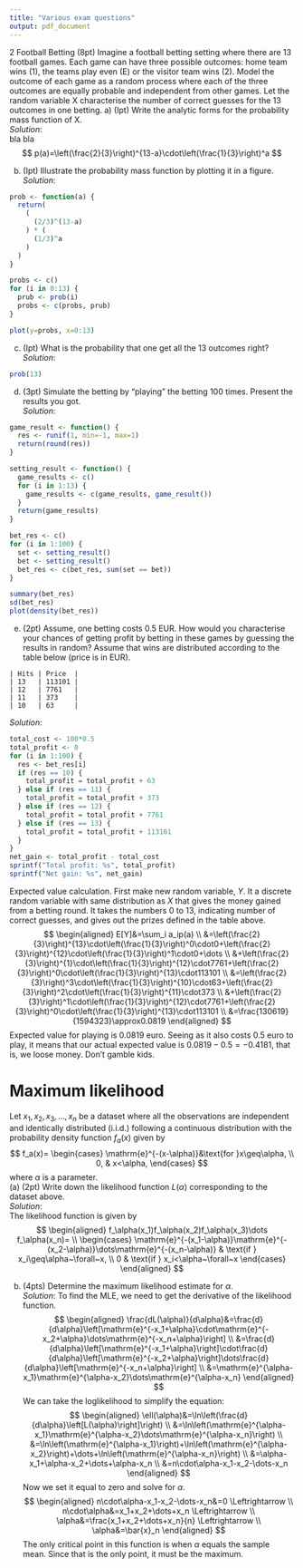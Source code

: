 ```yaml
---
title: "Various exam questions"
output: pdf_document
---
```

2 Football Betting (8pt)
Imagine a football betting setting where there are 13 football games. Each game can have three possible
outcomes: home team wins (1), the teams play even (E) or the visitor team wins (2). Model the outcome
of each game as a random process where each of the three outcomes are equally probable and independent
from other games. Let the random variable X characterise the number of correct guesses for the 13
outcomes in one betting.
a) (Ipt) Write the analytic forms for the probability mass function of X.  
*Solution*:  
bla bla
$$
p(a)=\left(\frac{2}{3}\right)^{13-a}\cdot\left(\frac{1}{3}\right)^a
$$
  
b) (Ipt) Illustrate the probability mass function by plotting it in a figure.  
*Solution*:  
```r
prob <- function(a) {
  return(
    (
      (2/3)^(13-a)
    ) * (
      (1/3)^a
    )
  )
}

probs <- c()
for (i in 0:13) {
  prub <- prob(i)
  probs <- c(probs, prub)
}

plot(y=probs, x=0:13)
```
  

c) (Ipt) What is the probability that one get all the 13 outcomes right?  
*Solution*:  
```r
prob(13) 
```
  
d) (3pt) Simulate the betting by "playing" the betting 100 times. Present the results you got.  
*Solution*:  
```r
game_result <- function() {
  res <- runif(1, min=-1, max=1)
  return(round(res))
}

setting_result <- function() {
  game_results <- c()
  for (i in 1:13) {
    game_results <- c(game_results, game_result())
  }
  return(game_results)
}

bet_res <- c()
for (i in 1:100) {
  set <- setting_result()
  bet <- setting_result()
  bet_res <- c(bet_res, sum(set == bet))
}

summary(bet_res)
sd(bet_res)
plot(density(bet_res))
```
  
e) (2pt) Assume, one betting costs 0.5 EUR. How would you characterise your chances of getting profit by betting in these games by guessing the results in random? Assume that wins are distributed
according to the table below (price is in EUR).  
```
| Hits | Price  |
| 13   | 113101 | 
| 12   | 7761   |
| 11   | 373    |
| 10   | 63     |
```
*Solution*:  
```r
total_cost <- 100*0.5
total_profit <- 0
for (i in 1:100) {
  res <- bet_res[i]
  if (res == 10) {
    total_profit = total_profit + 63
  } else if (res == 11) {
    total_profit = total_profit + 373
  } else if (res == 12) {
    total_profit = total_profit + 7761
  } else if (res == 13) {
    total_profit = total_profit + 113101
  }
}
net_gain <- total_profit - total_cost
sprintf("Total profit: %s", total_profit)
sprintf("Net gain: %s", net_gain)
```
Expected value calculation. First make new random variable, $Y$. It a discrete random variable with same distribution as $X$ that gives the money gained from a betting round. It takes the numbers 0 to 13, indicating number of correct guesses, and gives out the prizes defined in the table above.
$$
\begin{aligned}
E[Y]&=\sum_i a_ip(a) \\
&=\left(\frac{2}{3}\right)^{13}\cdot\left(\frac{1}{3}\right)^0\cdot0+\left(\frac{2}{3}\right)^{12}\cdot\left(\frac{1}{3}\right)^1\cdot0+\dots \\
&+\left(\frac{2}{3}\right)^{1}\cdot\left(\frac{1}{3}\right)^{12}\cdot7761+\left(\frac{2}{3}\right)^0\cdot\left(\frac{1}{3}\right)^{13}\cdot113101 \\
&=\left(\frac{2}{3}\right)^3\cdot\left(\frac{1}{3}\right)^{10}\cdot63+\left(\frac{2}{3}\right)^2\cdot\left(\frac{1}{3}\right)^{11}\cdot373 \\
&+\left(\frac{2}{3}\right)^1\cdot\left(\frac{1}{3}\right)^{12}\cdot7761+\left(\frac{2}{3}\right)^0\cdot\left(\frac{1}{3}\right)^{13}\cdot113101 \\
&=\frac{130619}{1594323}\approx0.0819
\end{aligned}
$$
Expected value for playing is 0.0819 euro. Seeing as it also costs 0.5 euro to play, it means that our actual expected value is $0.0819-0.5=-0.4181$, that is, we loose money. Don't gamble kids.  
  
# Maximum likelihood
Let $x_1, x_2, x_3, \dots, x_n$ be a dataset where all the observations are independent and identically distributed
(i.i.d.) following a continuous distribution with the probability density function $f_a(x)$ given by  
$$
f_a(x)=
\begin{cases}
  \mathrm{e}^{-(x-\alpha)}&\text{for }x\geq\alpha, \\
  0, & x<\alpha,
\end{cases}
$$
where $\alpha$ is a parameter.  
(a) (2pt) Write down the likelihood function $L(\alpha)$ corresponding to the dataset above.  
*Solution*:  
The likelihood function is given by
$$
\begin{aligned}
  f_\alpha(x_1)f_\alpha(x_2)f_\alpha(x_3)\dots f_\alpha(x_n)= \\
  \begin{cases}
    \mathrm{e}^{-(x_1-\alpha)}\mathrm{e}^{-(x_2-\alpha)}\dots\mathrm{e}^{-(x_n-\alpha)} & \text{if } x_i\geq\alpha~\forall~x, \\
    0 & \text{if } x_i<\alpha~\forall~x
  \end{cases}
\end{aligned}
$$
  
(b) (4pts) Determine the maximum likelihood estimate for $\alpha$.  
*Solution*:
To find the MLE, we need to get the derivative of the likelihood function.  
$$
\begin{aligned}
\frac{dL(\alpha)}{d\alpha}&=\frac{d}{d\alpha}\left[\mathrm{e}^{-x_1+\alpha}\cdot\mathrm{e}^{-x_2+\alpha}\dots\mathrm{e}^{-x_n+\alpha}\right] \\
&=\frac{d}{d\alpha}\left[\mathrm{e}^{-x_1+\alpha}\right]\cdot\frac{d}{d\alpha}\left[\mathrm{e}^{-x_2+\alpha}\right]\dots\frac{d}{d\alpha}\left[\mathrm{e}^{-x_n+\alpha}\right] \\
&=\mathrm{e}^{\alpha-x_1}\mathrm{e}^{\alpha-x_2}\dots\mathrm{e}^{\alpha-x_n}
\end{aligned}
$$
We can take the loglikelihood to simplify the equation:
$$
\begin{aligned}
\ell(\alpha)&=\ln\left(\frac{d}{d\alpha}\left[L(\alpha)\right]\right) \\
&=\ln\left(\mathrm{e}^{\alpha-x_1}\mathrm{e}^{\alpha-x_2}\dots\mathrm{e}^{\alpha-x_n}\right) \\
&=\ln\left(\mathrm{e}^{\alpha-x_1}\right)+\ln\left(\mathrm{e}^{\alpha-x_2}\right)+\dots+\ln\left(\mathrm{e}^{\alpha-x_n}\right) \\
&=\alpha-x_1+\alpha-x_2+\dots+\alpha-x_n \\
&=n\cdot\alpha-x_1-x_2-\dots-x_n
\end{aligned}
$$
Now we set it equal to zero and solve for $\alpha$.  
$$
\begin{aligned}
n\cdot\alpha-x_1-x_2-\dots-x_n&=0 \Leftrightarrow \\
n\cdot\alpha&=x_1+x_2+\dots+x_n \Leftrightarrow \\
\alpha&=\frac{x_1+x_2+\dots+x_n}{n} \Leftrightarrow \\
\alpha&=\bar{x}_n
\end{aligned}
$$
The only critical point in this function is when $\alpha$ equals the sample mean. Since that is the only point, it must be the maximum. 